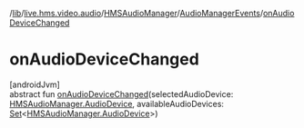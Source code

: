 /[lib](/api-reference/android/v2/home/content)/[live.hms.video.audio](../../index)/[HMSAudioManager](../index)/[AudioManagerEvents](index)/[onAudioDeviceChanged](on-audio-device-changed)

# onAudioDeviceChanged

[androidJvm]\
abstract fun [onAudioDeviceChanged](on-audio-device-changed)(selectedAudioDevice: [HMSAudioManager.AudioDevice](../-audio-device/index), availableAudioDevices: [Set](https://developer.android.com/reference/kotlin/java/util/Set.html)<[HMSAudioManager.AudioDevice](../-audio-device/index)>)
